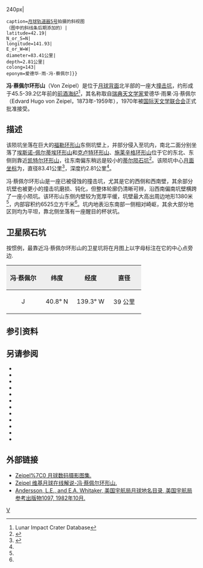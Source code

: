 {{lunar crater data|
 image=Von Zeipel crater 5028 h3.jpg{{!}}240px|
 caption=[[月球轨道器5号|月球轨道器5号]]拍摄的斜视图<br>（图中的斜线条后期添加的）|
 latitude=42.19|
 N_or_S=N|
 longitude=141.93|
 E_or_W=W|
 diameter=83.41公里|
 depth=2.81公里|
 colong=143|
 eponym=爱德华·雨·冯·蔡佩尔]}}
'''冯·蔡佩尔环形山'''（Von Zeipel）是位于[[月球背面|月球背面]]北半部的一座大[[撞击坑|撞击坑]]，约形成于45.5-39.2亿年前的[[前酒海纪|前酒海纪]]<ref name=LICD>Lunar Impact Crater Database</ref>，其名称取自[[瑞典|瑞典]][[天文学家|天文学家]]爱德华·雨果·冯·蔡佩尔（Edvard Hugo von Zeipel，1873年-1959年），1970年被[[国际天文学联合会|国际天文学联合会]]正式批准接受。

==描述==  
该陨坑坐落在巨大的[[福勒环形山|福勒环形山]]东侧坑壁上，并部分侵入至坑内，南北二面分别坐落了[[埃斯诺-佩尔蒂埃环形山|埃斯诺-佩尔蒂埃环形山]]和[[克卢特环形山|克卢特环形山]]、[[施莱辛格环形山|施莱辛格环形山]]位于它的东北、东侧则靠近[[凯特尔环形山|凯特尔环形山]]，往东南偏东稍远是较小的[[蒂尔陨石坑|蒂尔陨石坑]]<ref>{{Cite web |url=http://planetarynames.wr.usgs.gov/images/Lunar/lac_34_lo.pdf |title=Crater Von Zeipel on the map LAC-34. |accessdate=2017-03-13 |archive-date=2013-02-20 |archive-url=https://web.archive.org/web/20130220144146/http://planetarynames.wr.usgs.gov/images/Lunar/lac_34_lo.pdf |dead-url=no }}</ref>。该陨坑中心[[月面坐标|月面坐标]]为{{Coord|42.19|N|141.93|W|globe:Moon|nogoogle=1|noosm=1}}，直径83.41公里<ref name="IAU">{{Cite web |url=http://planetarynames.wr.usgs.gov/Feature/6447 |title=Directory of the International Astronomical Union |accessdate=2017-03-13 |archive-date=2018-06-21 |archive-url=https://web.archive.org/web/20180621221302/https://planetarynames.wr.usgs.gov/Feature/6447 |dead-url=no }}</ref>，深度约2.81公里<ref name="LICD"/>。

冯·蔡佩尔环形山是一座已被侵蚀的撞击坑，尤其是它的西侧和西南壁，其余部分坑壁也被更小的撞击坑磨损、钝化，但整体轮廓仍清晰可辨，沿西南偏南坑壁横跨了一座小陨坑。该环形山东侧内壁较为宽厚平缓，坑壁最大高出周边地形1380米<ref name="LICD"/>，内部容积约6525立方千米<ref name="LICD"/>。坑内地表沿东南部一侧相对崎岖，其余大部分地区则均为平坦，靠北侧坐落有一座醒目的杯状坑。

==卫星陨石坑==
按惯例，最靠近冯·蔡佩尔环形山的卫星坑将在月图上以字母标注在它的中心点旁边.

{| class="wikitable"
!width="25%" style="background:#eeeeee;" |冯·蔡佩尔 
!width="25%" style="background:#eeeeee;" |纬度
!width="25%" style="background:#eeeeee;" |经度
!width="25%" style="background:#eeeeee;" |直径
|-
|align="center"|J
|align="center"|40.8° N
|align="center"|139.3° W
|align="center"|39 公里
|}

==参引资料==
{{Reflist}}

==另请参阅==
{{refbegin}}
* {{cite book
  | last1 = Andersson
  | first1 = L. E.
  | last2 = Whitaker
  | first2 = E. A.
  | authorlink2 = Ewen Whitaker
  | date = 1982
  | title = [[NASA|NASA]] Catalogue of Lunar Nomenclature
  | publisher = NASA RP-1097
  | ref = harv
  }}
* {{cite web
  | last = Blue
  | first = Jennifer
  | date = July 25, 2007
  | title = Gazetteer of Planetary Nomenclature
  | publisher = [[United_States_Geological_Survey|USGS]]
  | url = http://planetarynames.wr.usgs.gov/
  | accessdate = 2007-08-05
  | ref = harv
  | archive-date = 2015-05-26
  | archive-url = https://web.archive.org/web/20150526164842/http://planetarynames.wr.usgs.gov/
  | dead-url = no
  }}
* {{cite book
  | last1 = Bussey
  | first1 = B.
  | authorlink1 = Ben Bussey
  | last2 = Spudis
  | first2 = P.
  | authorlink2 = Paul Spudis
  | date = 2004
  | title = The Clementine Atlas of the Moon
  | publisher = Cambridge University Press
  | location = New York
  | isbn = 978-0-521-81528-4
  | ref = harv
  }}
* {{cite book
  | last1 = Cocks
  | first1 = Elijah E.
  | last2 = Cocks
  | first2 = Josiah C.
  | date = 1995
  | title = Who's Who on the Moon: A Biographical Dictionary of Lunar Nomenclature
  | url = https://archive.org/details/isbn_9780936389271
  | publisher = Tudor Publishers
  | isbn = 978-0-936389-27-1
  | ref = harv
  }}
* {{cite web
  | last = McDowell
  | first = Jonathan
  | date = July 15, 2007
  | url = http://host.planet4589.org/astro/lunar/
  | title = Lunar Nomenclature
  | publisher = Jonathan's Space Report
  | accessdate = 2007-10-24
  | ref = harv
  | archive-date = 2015-01-12
  | archive-url = https://web.archive.org/web/20150112233439/http://host.planet4589.org/astro/lunar/
  | dead-url = no
  }}
* {{cite journal| last1 = Menzel| first1 = D. H.| last2 = Minnaert| first2 = M.| last3 = Levin| first3 = B.| last4 = Dollfus| first4 = A.| last5 = Bell| first5 = B.| title = Report on Lunar Nomenclature by the Working Group of Commission 17 of the IAU| doi = 10.1007/BF00171763| journal = Space Science Reviews| volume = 12| issue = 2| pages = 136–186| year = 1971| pmid = | pmc =| bibcode = 1971SSRv...12..136M| ref = harv}}
* {{cite book
  | first = Patrick
  | last = Moore
  | authorlink = Patrick Moore
  | date = 2001
  | title = On the Moon
  | url = https://archive.org/details/patrickmooreonmo00patr
  | publisher = Sterling Publishing Co
  | isbn = 978-0-304-35469-6
  | ref = harv
  }}
* {{cite book
  | first = Fred W.
  | last = Price
  | date = 1988
  | title = The Moon Observer's Handbook
  | publisher = Cambridge University Press
  | isbn = 978-0-521-33500-3
  | ref = harv
  }}
* {{cite book
  | last = Rükl
  | first = Antonín
  | authorlink = Antonín Rükl
  | date = 1990
  | title = Atlas of the Moon
  | publisher = Kalmbach Books
  | isbn = 978-0-913135-17-4
  | ref = harv
  }}
* {{cite book
  | last = Webb
  | first = Rev. T. W.
  | authorlink = Thomas William Webb
  | date = 1962
  | title = Celestial Objects for Common Telescopes
  | url = https://archive.org/details/celestialobjects00webb
  | edition = 6th revised
  | publisher = Dover
  | isbn = 978-0-486-20917-3
  | ref = harv
  }}
* {{cite book
  | first = Ewen A.
  | last = Whitaker
  | authorlink = Ewen Whitaker
  | date = 1999
  | title = Mapping and Naming the Moon
  | publisher = Cambridge University Press
  | isbn = 978-0-521-62248-6
  | ref = harv
  }}
* {{cite book
  | first = Peter T.
  | last = Wlasuk
  | date = 2000
  | title = Observing the Moon
  | publisher = Springer
  | isbn = 978-1-85233-193-1
  | ref = harv
 }}
{{refend}}

==外部链接==
*[http://www.lpi.usra.edu/resources/lunar_orbiter/bin/srch_nam.shtml?Von Zeipel%7C0 月球数码摄影图集.]
*[http://the-moon.wikispaces.com/Von Zeipel 维基月球在线解说-冯·蔡佩尔环形山.]{{dead link|date=2017年11月 |bot=InternetArchiveBot |fix-attempted=yes }}
*[http://planet4589.org/astro/lunar/RP-1097.pdf Andersson, L.E., and E.A. Whitaker, 美国宇航局月球地名目录, 美国宇航局参考出版物1097, 1982年10月.] {{Wayback|url=http://planet4589.org/astro/lunar/RP-1097.pdf |date=20141006125838 }}

[[Category:月球环形山|V]]
{{月球環形山 (T-Z)}}